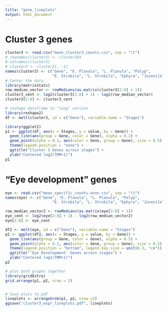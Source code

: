 ```yaml
---
title: "gene_lineplots"
output: html_document
---
```


# Cluster 3 genes
```r
cluster3 <- read.csv("mean_cluster3_counts.csv", sep = "\t")
# rownames(cluster3) <- cluster3$X
# colnames(cluster3)
# cluster3 <- cluster3[, -1]
names(cluster3) <- c("Gene", "E. Planula", "L. Planula", "Polyp",
                     "E. Strobila", "L. Strobila", "Ephyra", "Juvenile")
# Center the data
library(matrixStats)
row_median_vector <- rowMedians(as.matrix(cluster3[2:8] + 1))
cluster3_cent <- log2(cluster3[2:8] + 1) - log2(row_median_vector)
cluster3[2:8] <- cluster3_cent

# reshape dataframe to "long" version
library(reshape2)
df <- melt(cluster3, id = c("Gene"), variable.name = "Stages")

library(ggplot2)
p1 <- ggplot(df, aes(x = Stages, y = value, by = Gene)) +
  geom_line(aes(group = Gene, color = Gene), alpha = 0.2) +
  geom_point(alpha = 0.1, aes(color = Gene, group = Gene), size = 0.5) +
  theme(legend.position = "none") +
  ggtitle("Cluster 3 Genes across stages") +
  ylab("Centered log2(TMM+1)")
p1

```


# "Eye development" genes
```r
eye <- read.csv("mean_specific_counts-anno.csv", sep = "\t")
names(eye) <- c("Gene", "E. Planula", "L. Planula", "Polyp",
                     "E. Strobila", "L. Strobila", "Ephyra", "Juvenile")

row_median_vector2 <- rowMedians(as.matrix(eye[2:8] + 1))
eye_cent <- log2(eye[2:8] + 1) - log2(row_median_vector2)
eye[2:8] <- eye_cent

df2 <- melt(eye, id = c("Gene"), variable.name = "Stages")
p2 <- ggplot(df2, aes(x = Stages, y = value, by = Gene)) +
  geom_line(aes(group = Gene, color = Gene), alpha = 0.5) +
  geom_point(alpha = 0.2, aes(color = Gene, group = Gene), size = 0.5) +
  theme(legend.position = "bottom", legend.key.size = unit(0.3, "cm")) +
  ggtitle("'Eye Development' Genes across stages") +
  ylab("Centered log2(TMM+1)")
p2

# plot both graphs together
library(gridExtra)
grid.arrange(p1, p2, nrow = 2)


# Save plots to pdf
lineplots <- arrangeGrob(p1, p2, nrow =2)
ggsave("cluster3_expr_lineplots.pdf", lineplots)
```

